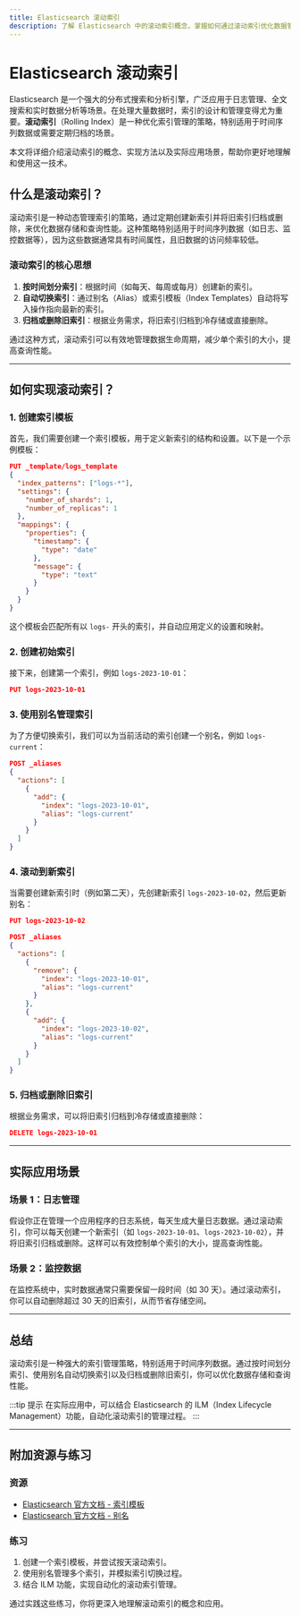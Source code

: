 ```yaml
---
title: Elasticsearch 滚动索引
description: 了解 Elasticsearch 中的滚动索引概念，掌握如何通过滚动索引优化数据管理和查询性能。
---
```


# Elasticsearch 滚动索引

Elasticsearch 是一个强大的分布式搜索和分析引擎，广泛应用于日志管理、全文搜索和实时数据分析等场景。在处理大量数据时，索引的设计和管理变得尤为重要。**滚动索引**（Rolling Index）是一种优化索引管理的策略，特别适用于时间序列数据或需要定期归档的场景。

本文将详细介绍滚动索引的概念、实现方法以及实际应用场景，帮助你更好地理解和使用这一技术。

## 什么是滚动索引？

滚动索引是一种动态管理索引的策略，通过定期创建新索引并将旧索引归档或删除，来优化数据存储和查询性能。这种策略特别适用于时间序列数据（如日志、监控数据等），因为这些数据通常具有时间属性，且旧数据的访问频率较低。

### 滚动索引的核心思想

1. **按时间划分索引**：根据时间（如每天、每周或每月）创建新的索引。
2. **自动切换索引**：通过别名（Alias）或索引模板（Index Templates）自动将写入操作指向最新的索引。
3. **归档或删除旧索引**：根据业务需求，将旧索引归档到冷存储或直接删除。

通过这种方式，滚动索引可以有效地管理数据生命周期，减少单个索引的大小，提高查询性能。

---

## 如何实现滚动索引？

### 1. 创建索引模板

首先，我们需要创建一个索引模板，用于定义新索引的结构和设置。以下是一个示例模板：

```json
PUT _template/logs_template
{
  "index_patterns": ["logs-*"],
  "settings": {
    "number_of_shards": 1,
    "number_of_replicas": 1
  },
  "mappings": {
    "properties": {
      "timestamp": {
        "type": "date"
      },
      "message": {
        "type": "text"
      }
    }
  }
}
```

这个模板会匹配所有以 `logs-` 开头的索引，并自动应用定义的设置和映射。

### 2. 创建初始索引

接下来，创建第一个索引，例如 `logs-2023-10-01`：

```json
PUT logs-2023-10-01
```

### 3. 使用别名管理索引

为了方便切换索引，我们可以为当前活动的索引创建一个别名，例如 `logs-current`：

```json
POST _aliases
{
  "actions": [
    {
      "add": {
        "index": "logs-2023-10-01",
        "alias": "logs-current"
      }
    }
  ]
}
```

### 4. 滚动到新索引

当需要创建新索引时（例如第二天），先创建新索引 `logs-2023-10-02`，然后更新别名：

```json
PUT logs-2023-10-02

POST _aliases
{
  "actions": [
    {
      "remove": {
        "index": "logs-2023-10-01",
        "alias": "logs-current"
      }
    },
    {
      "add": {
        "index": "logs-2023-10-02",
        "alias": "logs-current"
      }
    }
  ]
}
```

### 5. 归档或删除旧索引

根据业务需求，可以将旧索引归档到冷存储或直接删除：

```json
DELETE logs-2023-10-01
```

---

## 实际应用场景

### 场景 1：日志管理

假设你正在管理一个应用程序的日志系统，每天生成大量日志数据。通过滚动索引，你可以每天创建一个新索引（如 `logs-2023-10-01`、`logs-2023-10-02`），并将旧索引归档或删除。这样可以有效控制单个索引的大小，提高查询性能。

### 场景 2：监控数据

在监控系统中，实时数据通常只需要保留一段时间（如 30 天）。通过滚动索引，你可以自动删除超过 30 天的旧索引，从而节省存储空间。

---

## 总结

滚动索引是一种强大的索引管理策略，特别适用于时间序列数据。通过按时间划分索引、使用别名自动切换索引以及归档或删除旧索引，你可以优化数据存储和查询性能。

:::tip 提示
在实际应用中，可以结合 Elasticsearch 的 ILM（Index Lifecycle Management）功能，自动化滚动索引的管理过程。
:::

---

## 附加资源与练习

### 资源
- [Elasticsearch 官方文档 - 索引模板](https://www.elastic.co/guide/en/elasticsearch/reference/current/index-templates.html)
- [Elasticsearch 官方文档 - 别名](https://www.elastic.co/guide/en/elasticsearch/reference/current/indices-aliases.html)

### 练习
1. 创建一个索引模板，并尝试按天滚动索引。
2. 使用别名管理多个索引，并模拟索引切换过程。
3. 结合 ILM 功能，实现自动化的滚动索引管理。

通过实践这些练习，你将更深入地理解滚动索引的概念和应用。